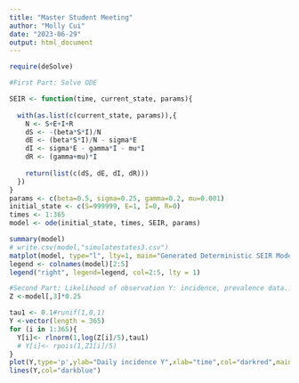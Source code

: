 ```yaml
---
title: "Master Student Meeting"
author: "Molly Cui"
date: "2023-06-29"
output: html_document
---
```

```r
require(deSolve)

#First Part: Solve ODE

SEIR <- function(time, current_state, params){
  
  with(as.list(c(current_state, params)),{
    N <- S+E+I+R
    dS <- -(beta*S*I)/N
    dE <- (beta*S*I)/N - sigma*E
    dI <- sigma*E - gamma*I - mu*I
    dR <- (gamma+mu)*I
    
    return(list(c(dS, dE, dI, dR)))
  })
}
params <- c(beta=0.5, sigma=0.25, gamma=0.2, mu=0.001)
initial_state <- c(S=999999, E=1, I=0, R=0)
times <- 1:365
model <- ode(initial_state, times, SEIR, params)

summary(model)
# write.csv(model,"simulatestates3.csv")
matplot(model, type="l", lty=1, main="Generated Deterministic SEIR Model Trajectories", xlab="Time",ylab = "Counts")
legend <- colnames(model)[2:5]
legend("right", legend=legend, col=2:5, lty = 1)

#Second Part: Likelihood of observation Y: incidence, prevalence data...
Z <-model[,3]*0.25

tau1 <- 0.1#runif(1,0,1)
Y <-vector(length = 365)
for (i in 1:365){
  Y[i]<- rlnorm(1,log(Z[i]/5),tau1)
  # Y[i]<- rpois(1,Z1[i]/5)
}
plot(Y,type='p',ylab="Daily incidence Y",xlab="time",col="darkred",main="Deterministic SEIR Model generated observation")
lines(Y,col="darkblue")

```